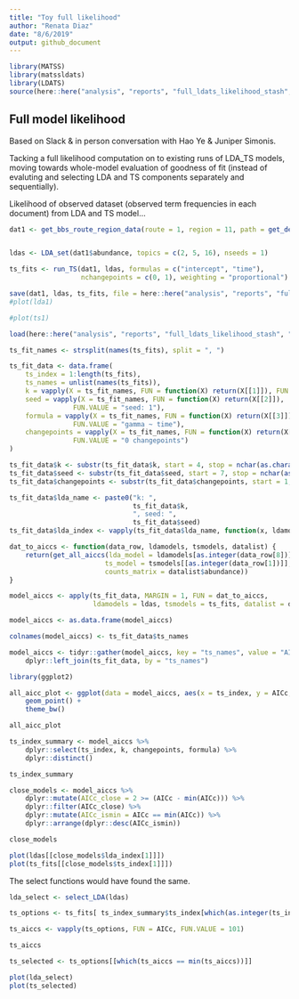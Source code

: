 ```yaml
---
title: "Toy full likelihood"
author: "Renata Diaz"
date: "8/6/2019"
output: github_document
---
```


```r

library(MATSS)
library(matssldats)
library(LDATS)
source(here::here("analysis", "reports", "full_ldats_likelihood_stash", "full_ldats_likelihood.R"))

```

## Full model likelihood

Based on Slack & in person conversation with Hao Ye & Juniper Simonis.

Tacking a full likelihood computation on to existing runs of LDA_TS models, moving towards whole-model evaluation of goodness of fit (instead of evaluting and selecting LDA and TS components separately and sequentially). 

Likelihood of observed dataset (observed term frequencies in each document) from LDA and TS model...

```r
dat1 <- get_bbs_route_region_data(route = 1, region = 11, path = get_default_data_path())


ldas <- LDA_set(dat1$abundance, topics = c(2, 5, 16), nseeds = 1)

ts_fits <- run_TS(dat1, ldas, formulas = c("intercept", "time"), 
                  nchangepoints = c(0, 1), weighting = "proportional")

save(dat1, ldas, ts_fits, file = here::here("analysis", "reports", "full_ldats_likelihood_stash", "models_bbs_1_11.RData"))
#plot(lda1)

#plot(ts1)
```

```r
load(here::here("analysis", "reports", "full_ldats_likelihood_stash", "models_bbs_1_11.RData"))
```

```r

ts_fit_names <- strsplit(names(ts_fits), split = ", ")

ts_fit_data <- data.frame(
    ts_index = 1:length(ts_fits),
    ts_names = unlist(names(ts_fits)),
    k = vapply(X = ts_fit_names, FUN = function(X) return(X[[1]]), FUN.VALUE = "k: 2"),
    seed = vapply(X = ts_fit_names, FUN = function(X) return(X[[2]]), 
                FUN.VALUE = "seed: 1"),
    formula = vapply(X = ts_fit_names, FUN = function(X) return(X[[3]]), 
                FUN.VALUE = "gamma ~ time"),
    changepoints = vapply(X = ts_fit_names, FUN = function(X) return(X[[4]]), 
                FUN.VALUE = "0 changepoints")
)

ts_fit_data$k <- substr(ts_fit_data$k, start = 4, stop = nchar(as.character(ts_fit_data$k)))
ts_fit_data$seed <- substr(ts_fit_data$seed, start = 7, stop = nchar(as.character(ts_fit_data$seed)))
ts_fit_data$changepoints <- substr(ts_fit_data$changepoints, start = 1, stop = nchar(as.character(ts_fit_data$changepoints))- 13)

ts_fit_data$lda_name <- paste0("k: ",
                               ts_fit_data$k, 
                               ", seed: ",
                               ts_fit_data$seed)
ts_fit_data$lda_index <- vapply(ts_fit_data$lda_name, function(x, ldamodels) return(which(names(ldamodels) == x)), ldamodels = ldas, FUN.VALUE = 1)

dat_to_aiccs <- function(data_row, ldamodels, tsmodels, datalist) {
    return(get_all_aiccs(lda_model = ldamodels[as.integer(data_row[8])],
                        ts_model = tsmodels[[as.integer(data_row[1])]],
                        counts_matrix = datalist$abundance))
}

```


```r

model_aiccs <- apply(ts_fit_data, MARGIN = 1, FUN = dat_to_aiccs,
                     ldamodels = ldas, tsmodels = ts_fits, datalist = dat1)

model_aiccs <- as.data.frame(model_aiccs)

colnames(model_aiccs) <- ts_fit_data$ts_names

model_aiccs <- tidyr::gather(model_aiccs, key = "ts_names", value = "AICc") %>%
    dplyr::left_join(ts_fit_data, by = "ts_names")

```


```r

library(ggplot2)

all_aicc_plot <- ggplot(data = model_aiccs, aes(x = ts_index, y = AICc, color = k)) + 
    geom_point() +
    theme_bw()

all_aicc_plot

ts_index_summary <- model_aiccs %>%
    dplyr::select(ts_index, k, changepoints, formula) %>%
    dplyr::distinct()

ts_index_summary

```

```r

close_models <- model_aiccs %>%
    dplyr::mutate(AICc_close = 2 >= (AICc - min(AICc))) %>%
    dplyr::filter(AICc_close) %>%
    dplyr::mutate(AICc_ismin = AICc == min(AICc)) %>%
    dplyr::arrange(dplyr::desc(AICc_ismin))

close_models

```

```r

plot(ldas[[close_models$lda_index[1]]])
plot(ts_fits[[close_models$ts_index[1]]])

```

The select functions would have found the same.

```r
lda_select <- select_LDA(ldas)

ts_options <- ts_fits[ ts_index_summary$ts_index[which(as.integer(ts_index_summary$k) == lda_select[[1]]@k)]]

ts_aiccs <- vapply(ts_options, FUN = AICc, FUN.VALUE = 101)

ts_aiccs

ts_selected <- ts_options[[which(ts_aiccs == min(ts_aiccs))]]

plot(lda_select)
plot(ts_selected)


```